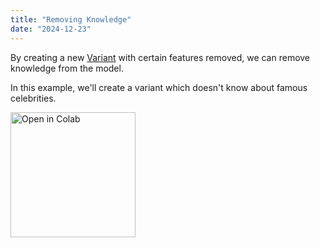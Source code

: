 ```yaml
---
title: "Removing Knowledge"
date: "2024-12-23"
---
```


By creating a new [Variant](/sdk-reference/variants) with certain features removed, we can remove knowledge from the model.

In this example, we'll create a variant which doesn't know about famous celebrities.

<a href="https://colab.research.google.com/drive/1pIvdetWgr1EsiIV6SRe4KE4gT97xzogX#scrollTo=j8xeFnhb93kT" target="_blank">
  <img
    src="https://colab.research.google.com/assets/colab-badge.svg"
    alt="Open in Colab"
    width="200px"
    style={{ pointerEvents: "none" }}
  />
</a>
